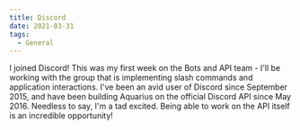 ```yaml
---
title: Discord
date: 2021-03-31
tags:
  - General
---
```


I joined Discord! This was my first week on the Bots and API team - I'll be working with the group that is implementing slash commands and application interactions. I've been an avid user of Discord since September 2015, and have been building Aquarius on the official Discord API since May 2016. Needless to say, I'm a tad excited. Being able to work on the API itself is an incredible opportunity!
